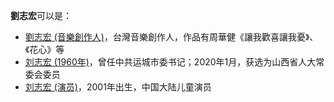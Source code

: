 '''劉志宏'''可以是：
* [[劉志宏_(音樂創作人)|劉志宏 (音樂創作人)]]，台灣音樂創作人，作品有周華健《讓我歡喜讓我憂》、《花心》等
* [[刘志宏_(1960年)|刘志宏 (1960年)]]，曾任中共运城市委书记；2020年1月，获选为山西省人大常委会委员
* [[刘志宏_(演员)|刘志宏 (演员)]]，2001年出生，中国大陆儿童演员
{{Disambig|C|Cat=三字刘姓人名消歧义}}